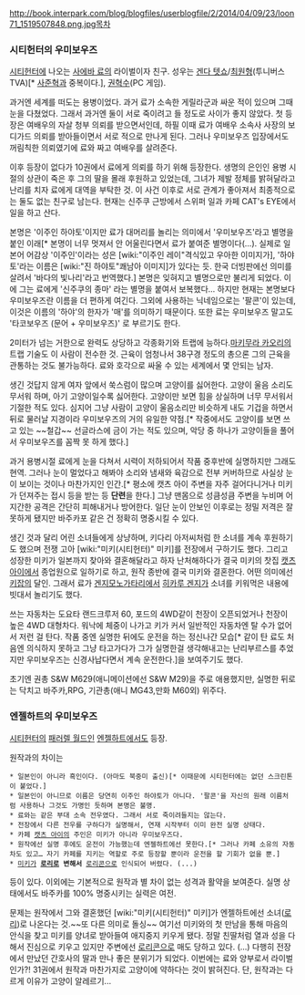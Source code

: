 http://book.interpark.com/blog/blogfiles/userblogfile/2/2014/04/09/23/loon71_1519507848.png.jpg[[목차]]

=== 시티헌터의 우미보우즈 ===
[[시티헌터]]에 나오는 [[사에바 료]]의 라이벌이자 친구.
성우는 [[겐다 텟쇼]]/[[최원형]](투니버스 TVA)[* [[마키무라 히데유키|사준혁]]과 중복이다.], [[권혁수]](PC 게임).

과거엔 세계를 떠도는 용병이었다. 과거 료가 소속한 게릴라군과 싸운 적이 있으며 그때 눈을 다쳤었다. 그래서 과거엔 둘이 서로 죽이려고 들 정도로 사이가 좋지 않았다. 첫 등장은 여배우의 자살 청부 의뢰를 받으면서인데, 하필 이때 료가 여배우 소속사 사장의 보디가드 의뢰를 받아들이면서 서로 적으로 만나게 된다. 그러나 우미보우즈 입장에서도 꺼림칙한 의뢰였기에 료와 짜고 여배우를 살려준다. 

이후 등장이 없다가 10권에서 료에게 의뢰를 하기 위해 등장한다. 생명의 은인인 용병 시절의 상관이 죽은 후 그의 딸을 몰래 후원하고 있었는데, 그녀가 제발 정체를 밝혀달라고 난리를 치자 료에게 대역을 부탁한 것. 이 사건 이후로 서로 관계가 좋아져서 최종적으로는 둘도 없는 친구로 남는다. 현재는 신주쿠 근방에서 스위퍼 일과 카페 CAT's EYE에서 일을 하고 산다. 

본명은 '이주인 하야토'이지만 료가 대머리를 놀리는 의미에서 '우미보우즈'라고 별명을 붙인 이래[* 본명이 너무 멋져서 안 어울린다면서 료가 붙여준 별명이다(...). 실제로 일본어 어감상 '이주인'이라는 성은 [wiki:"이주인 레이"격식있고 우아한 이미지가], '하야토'라는 이름은 [wiki:"진 하야토"쾌남아 이미지]가 있다는 듯. 한국 더빙판에선 의미를 살려서 '바다의 빛나리'라고 번역했다.] 본명은 잊혀지고 별명으로만 불리게 되었다. 이에 그는 료에게 '신주쿠의 종마' 라는 별명을 붙여서 보복했다... 하지만 현재는 본명보다 우미보우즈란 이름을 더 편하게 여긴다. 그외에 사용하는 닉네임으로는 '팔콘'이 있는데, 이것은 이름의 '하야'의 한자가 '매'를 의미하기 때문이다. 또한 료는 우미보우즈 말고도 '타코보우즈 (문어 + 우미보우즈)' 로 부르기도 한다.

2미터가 넘는 거한으로 완력도 상당하고 각종화기와 트랩에 능하다.[[마키무라 카오리]]의 트랩 기술도 이 사람이 전수한 것. 근육이 엄청나서 38구경 정도의 총으론 그의 근육을 관통하는 것도 불가능하다. 료와 호각으로 싸울 수 있는 세계에서 몇 안되는 남자.

생긴 것답지 않게 여자 앞에서 쑥스럼이 많으며 고양이를 싫어한다. 고양이 울음 소리도 무서워 하며, 아기 고양이일수록 싫어한다. 고양이만 보면 힘을 상실하며 너무 무서워서 기절한 적도 있다. 심지어 그냥 사람이 고양이 울음소리만 비슷하게 내도 기겁을 하면서 뒤로 물러날 지경이라 우미보우즈의 거의 유일한 약점.[* 작중에서도 고양이를 보면 쓰고 있는 ~~철갑~~ 선글라스에 금이 가는 적도 있으며, 악당 중 하나가 고양이들을 풀어서 우미보우즈를 꼼짝 못 하게 했다.]

과거 용병시절 료에게 눈을 다쳐서 시력이 저하되어서 작품 중후반에 실명하지만 그래도 현역. 그러나 눈이 멀었다고 해봐야 소리와 냄새와 육감으로 전부 커버하므로 사실상 눈이 보이는 것이나 마찬가지인 인간.[* 평소에 캣츠 아이 주변을 자주 걸어다니거나 미키가 던져주는 접시 등을 받는 등 '''단련'''을 한다.] 그냥 맨몸으로 성큼성큼 주변을 누비며 어지간한 공격은 간단히 피해내거나 방어한다. 일단 눈이 안보인 이후로는 정밀 저격은 잘 못하게 됐지만 바주카포 같은 건 정확히 명중시킬 수 있다.

생긴 것과 달리 어린 소녀들에게 상냥하며, 키다리 아저씨처럼 한 소녀를 계속 후원하기도 했으며 전쟁 고아 [wiki:"미키(시티헌터)" 미키]를 전장에서 구하기도 했다. 그리고 성장한 미키가 일본까지 찾아와 결혼해달라고 하자 난처해하다가 결국 미키의 찻집 [[캣츠 아이]]에서 종업원으로 일하기로 하고, 원작 종반에 결국 미키와 결혼한다. 어떤 의미에선 [[키잡]]의 달인. 그래서 료가 [[겐지모노가타리]]에서 [[히카루 겐지]]가 소녀를 키워먹은 내용에 빗대서 놀리기도 했다.

쓰는 자동차는 도요타 랜드크루저 60, 포드의 4WD같이 천장이 오픈되었거나 천장이 높은 4WD 대형차다. 워낙에 체중이 나가고 키가 커서 일반적인 자동차엔 탈 수가 없어서 저런 걸 탄다. 작품 중엔 실명한 뒤에도 운전을 하는 정신나간 모습[* 같이 탄 료도 처음엔 의식하지 못하고 그냥 타고가다가 그가 실명한걸 생각해내고는 난리부르스를 추었지만 우미보우즈는 신경사납다면서 계속 운전한다.]을 보여주기도 했다.

초기엔 권총 S&W M629(애니메이션에선 S&W M29)을 주로 애용했지만, 실명한 뒤로는 닥치고 바주카,RPG, 기관총(애니 MG43,만화 M60외) 위주다.

=== 엔젤하트의 우미보우즈 ===
[[시티헌터]]의 [[패러렐 월드]]인 [[엔젤하트]]에서도 등장.

원작과의 차이는

 * 일본인이 아니라 흑인이다. (아마도 북중미 출신)[* 이때문에 시티헌터에는 없던 스크린톤이 붙었다.]
 * 일본인이 아니므로 이름은 당연히 이주인 하야토가 아니다. '팔콘'을 자신의 원래 이름처럼 사용하나 그것도 가명인 듯하며 본명은 불명.
 * 료와는 같은 부대 소속 전우였다. 그래서 서로 죽이려들지는 않는다.
 * 전장에서 다른 전우를 구하다가 실명해서, 연재 시작부터 이미 완전 실명 상태다.
 * 카페 [[캣츠 아이]]의 주인은 미키가 아니라 우미보우즈다.
 * 원작에선 실명 후에도 운전이 가능했는데 엔젤하트에선 못한다.[* 그러나 카페 소유의 자동차도 있고… 자기 카페를 지키는 역할로 주로 등장할 뿐이라 운전을 할 기회가 없을 뿐.]
 * [[미키]]가 '''[[로리]]로 변해서''' [[로리콘]]으로 인식되어 버렸다. (...)

등이 있다.
이외에는 기본적으로 원작과 별 차이 없는 성격과 활약을 보여준다. 
실명 상태에서도 바주카를 100% 명중시키는 실력은 여전.

문제는 원작에서 그와 결혼했던 [wiki:"미키(시티헌터)" 미키]가 엔젤하트에선 소녀([[로리]])로 나온다는 것.~~또 다른 의미로 돌싱~~ 여기선 미키와의 첫 만남을 통해 마음의 안식을 찾고 미키를 양녀로 받아들여 애지중지 키우게 됐다. 정말 친딸처럼 열과 성을 다해서 진심으로 키우고 있지만 주변에선 [[로리콘]]으로 매도 당하고 있다. (...) 다행히 전장에서 만났던 간호사의 딸과 만나 좋은 분위기가 되었다. 이번에는 료와 양부로서 라이벌인가?!
31권에서 원작과 마찬가지로 고양이에 약하다는 것이 밝혀진다. 단, 원작과는 다르게 이유가 고양이 알레르기...
